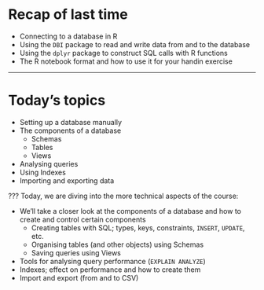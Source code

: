 # Recap of last time

- Connecting to a database in R
- Using the `DBI` package to read and write data from and to the database
- Using the `dplyr` package to construct SQL calls with R functions
- The R notebook format and how to use it for your handin exercise

---

# Today's topics

- Setting up a database manually
- The components of a database
  * Schemas
  * Tables
  * Views
- Analysing queries
- Using Indexes
- Importing and exporting data

???
Today, we are diving into the more technical aspects of the course:

  * We'll take a closer look at the components of a database and how to create and control certain components
      * Creating tables with SQL; types, keys, constraints, `INSERT`, `UPDATE`, etc.
      * Organising tables (and other objects) using Schemas
      * Saving queries using Views
  * Tools for analysing query performance (`EXPLAIN ANALYZE`)
  * Indexes; effect on performance and how to create them
  * Import and export (from and to CSV)
